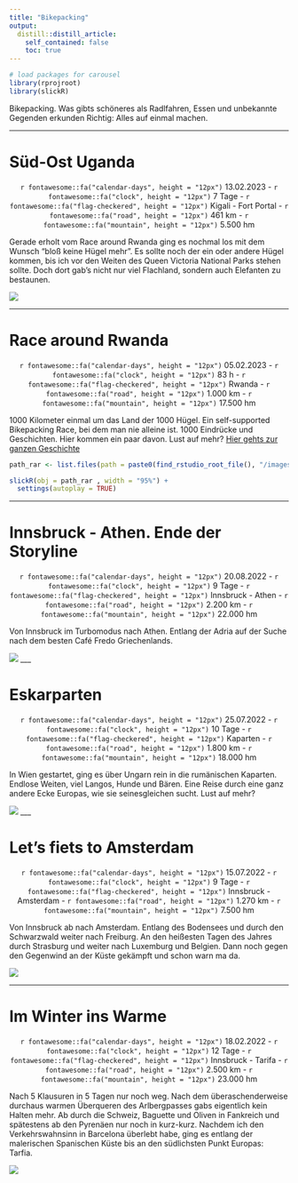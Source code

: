 ```yaml
---
title: "Bikepacking"
output:
  distill::distill_article:
    self_contained: false
    toc: true
---
```



```r
# load packages for carousel
library(rprojroot)
library(slickR)
```

Bikepacking. Was gibts schöneres als Radlfahren, Essen und unbekannte Gegenden erkunden Richtig: Alles auf einmal machen. 

____

# Süd-Ost Uganda

<p style="text-align: center;">`r fontawesome::fa("calendar-days", height = "12px")` 13.02.2023 - `r fontawesome::fa("clock", height = "12px")` 7 Tage - `r fontawesome::fa("flag-checkered", height = "12px")` Kigali - Fort Portal - `r fontawesome::fa("road", height = "12px")` 461 km - `r fontawesome::fa("mountain", height = "12px")` 5.500 hm </p>
 
Gerade erholt vom Race around Rwanda ging es nochmal los  mit dem Wunsch "bloß keine Hügel mehr". Es sollte noch der ein oder andere Hügel kommen, bis ich vor den Weiten des Queen Victoria National Parks stehen sollte. Doch dort gab's nicht nur viel Flachland, sondern auch Elefanten zu bestaunen.

![](images/bikepacking_uganda/uganda1.jpg)

___

# Race around Rwanda
<p style="text-align: center;">`r fontawesome::fa("calendar-days", height = "12px")` 05.02.2023 - `r fontawesome::fa("clock", height = "12px")` 83 h - `r fontawesome::fa("flag-checkered", height = "12px")` Rwanda - `r fontawesome::fa("road", height = "12px")` 1.000 km - `r fontawesome::fa("mountain", height = "12px")` 17.500 hm </p>
 
1000 Kilometer einmal um das Land der 1000 Hügel.  Ein self-supported Bikepacking Race, bei dem man nie alleine ist. 1000 Eindrücke und Geschichten. Hier kommen ein paar davon. Lust auf mehr? [Hier gehts zur ganzen Geschichte](https://soeren-schwabbauer.github.io/blog/bikepacking/2023-03-14-race-around-rwanda/)

```r

path_rar <- list.files(path = paste0(find_rstudio_root_file(), "/images/bikepacking_rar/"), full.names = TRUE)

slickR(obj = path_rar , width = "95%") + 
  settings(autoplay = TRUE)

```

____

# Innsbruck - Athen. Ende der Storyline
 <p style="text-align: center;">`r fontawesome::fa("calendar-days", height = "12px")` 20.08.2022 - `r fontawesome::fa("clock", height = "12px")` 9 Tage - `r fontawesome::fa("flag-checkered", height = "12px")` Innsbruck - Athen - `r fontawesome::fa("road", height = "12px")` 2.200 km - `r fontawesome::fa("mountain", height = "12px")` 22.000 hm </p>
 
Von Innsbruck im Turbomodus nach Athen. Entlang der Adria auf der Suche nach dem besten Café Fredo Griechenlands.

![](images/bikepacking_athen/1.jpg)
___

# Eskarparten
 <p style="text-align: center;">`r fontawesome::fa("calendar-days", height = "12px")` 25.07.2022 - `r fontawesome::fa("clock", height = "12px")` 10 Tage - `r fontawesome::fa("flag-checkered", height = "12px")` Kaparten - `r fontawesome::fa("road", height = "12px")` 1.800 km - `r fontawesome::fa("mountain", height = "12px")` 18.000 hm </p>

In Wien gestartet, ging es über Ungarn rein in die rumänischen Kaparten. Endlose Weiten, viel Langos, Hunde und Bären. Eine Reise durch eine ganz andere Ecke Europas, wie sie seinesgleichen sucht. Lust auf mehr? 

![](images/bikepacking_eskaparten/4.jpg)
___

# Let's fiets to Amsterdam
 <p style="text-align: center;">`r fontawesome::fa("calendar-days", height = "12px")` 15.07.2022 - `r fontawesome::fa("clock", height = "12px")` 9 Tage - `r fontawesome::fa("flag-checkered", height = "12px")` Innsbruck - Amsterdam - `r fontawesome::fa("road", height = "12px")` 1.270 km - `r fontawesome::fa("mountain", height = "12px")` 7.500 hm </p>

Von Innsbruck ab nach Amsterdam. Entlang des Bodensees und durch den Schwarzwald weiter nach Freiburg. An den heißesten Tagen des Jahres durch Strasburg und weiter nach Luxemburg und Belgien. Dann noch gegen den Gegenwind an der Küste gekämpft und schon warn ma da.

![](images/bikepacking_amsterdam/Untitled-2.jpg)

___

# Im Winter ins Warme
 <p style="text-align: center;">`r fontawesome::fa("calendar-days", height = "12px")` 18.02.2022 - `r fontawesome::fa("clock", height = "12px")` 12 Tage - `r fontawesome::fa("flag-checkered", height = "12px")` Innsbruck - Tarifa - `r fontawesome::fa("road", height = "12px")` 2.500 km - `r fontawesome::fa("mountain", height = "12px")` 23.000 hm </p>

Nach 5 Klausuren in 5 Tagen nur noch weg. Nach dem überaschenderweise durchaus warmen Überqueren des Arlbergpasses gabs eigentlich kein Halten mehr. Ab durch die Schweiz, Baguette und Oliven in Fankreich und spätestens ab den Pyrenäen nur noch in kurz-kurz. Nachdem ich den Verkehrswahnsinn in Barcelona überlebt habe, ging es entlang der malerischen Spanischen Küste bis an den südlichsten Punkt Europas: Tarfia.

![](images/bikepacking_tarifa/tarifa.jpg)

